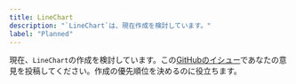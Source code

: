```yaml
---
title: LineChart
description: "`LineChart`は、現在作成を検討しています。"
label: "Planned"
---
```


現在、`LineChart`の作成を検討しています。この[GitHubのイシュー](https://github.com/yamada-ui/yamada-ui/issues/499)であなたの意見を投稿してください。作成の優先順位を決めるのに役立ちます。
